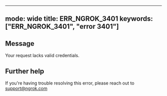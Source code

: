 
---
mode: wide
title: ERR_NGROK_3401
keywords: ["ERR_NGROK_3401", "error 3401"]
---

## Message
Your request lacks valid credentials.




## Further help
If you're having trouble resolving this error, please reach out to [support@ngrok.com](mailto:support@ngrok.com?subject=Help%20with%20ERR_NGROK_3401)

